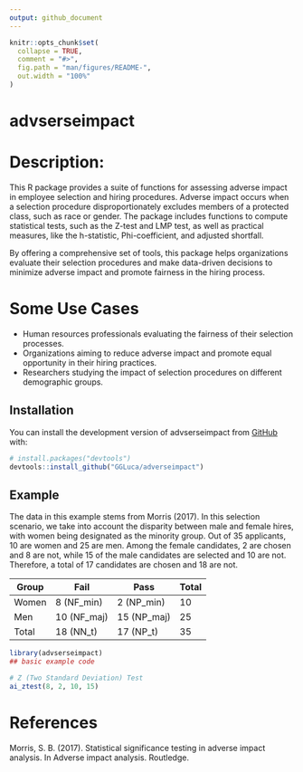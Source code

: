 ```yaml
---
output: github_document
---
```


<!-- README.md is generated from README.Rmd. Please edit that file -->

```r
knitr::opts_chunk$set(
  collapse = TRUE,
  comment = "#>",
  fig.path = "man/figures/README-",
  out.width = "100%"
)
```

# advserseimpact

<!-- badges: start -->
<!-- badges: end -->


# Description:

This R package provides a suite of functions for assessing adverse impact in employee selection and hiring procedures. Adverse impact occurs when a selection procedure disproportionately excludes members of a protected class, such as race or gender. The package includes functions to compute statistical tests, such as the Z-test and LMP test, as well as practical measures, like the h-statistic, Phi-coefficient, and adjusted shortfall. 

By offering a comprehensive set of tools, this package helps organizations evaluate their selection procedures and make data-driven decisions to minimize adverse impact and promote fairness in the hiring process.

# Some Use Cases

- Human resources professionals evaluating the fairness of their selection processes.
- Organizations aiming to reduce adverse impact and promote equal opportunity in their hiring practices.
- Researchers studying the impact of selection procedures on different demographic groups.

## Installation

You can install the development version of advserseimpact from [GitHub](https://github.com/) with:

``` r
# install.packages("devtools")
devtools::install_github("GGLuca/adverseimpact")
```
## Example

The data in this example stems from Morris (2017). In this selection scenario, we take into account the disparity between male and female hires, with women being designated as the minority group. Out of 35 applicants, 10 are women and 25 are men. Among the female candidates, 2 are chosen and 8 are not, while 15 of the male candidates are selected and 10 are not. Therefore, a total of 17 candidates are chosen and 18 are not.

| Group      | Fail        | Pass        | Total |
|------------|-------------|-------------|-------|
| Women      |   8 (NF_min)|   2 (NP_min)|   10  |
| Men        |  10 (NF_maj)|  15 (NP_maj)|   25  |
| Total      |  18 (NN_t)  |  17 (NP_t)  |   35  |


```r
library(advserseimpact)
## basic example code

# Z (Two Standard Deviation) Test
ai_ztest(8, 2, 10, 15)
```

# References

Morris, S. B. (2017). Statistical significance testing in adverse impact analysis. In Adverse impact analysis. Routledge.
